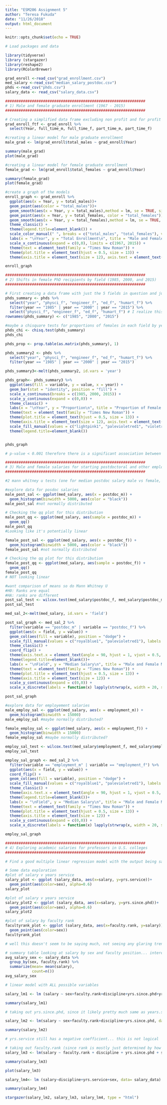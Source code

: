 ```yaml
---
title: "ESM206 Assignment 5"
author: "Teresa Fukuda"
date: "11/26/2018"
output: html_document
---
```


```r
knitr::opts_chunk$set(echo = TRUE)
```

```r
# Load packages and data

library(tidyverse)
library (stargazer)
library(reshape2)
library(RColorBrewer)

grad_enroll <-read_csv("grad_enrollment.csv")
med_salary <-read_csv("median_salary_postdoc.csv")
phds <-read_csv("phds.csv")
salary_data <- read_csv("salary_data.csv")

```

```r
###############################################################
# 1) Male and female graduate enrollment (1967 - 2015)
###############################################################

# Creating a simplified data frame excluding non profit and for profit schools as well as irrelavent totals
grad_enroll_ftf <- grad_enroll %>% 
  select(Year, full_time_m, full_time_f, part_time_m, part_time_f)

#creating a linear model for male graduate enrollment
male_grad <- lm(grad_enroll$total_males ~ grad_enroll$Year)

summary(male_grad)
plot(male_grad)

#creating a linear model for female graduate enrollment
female_grad <- lm(grad_enroll$total_females ~ grad_enroll$Year)

summary(female_grad)
plot(female_grad)

#create a graph of the models
enroll_graph <- grad_enroll %>% 
  ggplot(aes(x = Year, y = total_males))+
  geom_point(aes(color = "total_males"))+
  geom_smooth(aes(x = Year, y = total_males),method = lm, se = TRUE, size = 0.5, color = "gray20") + #plots the linear model with a confidence interval (se)
  geom_point(aes(x = Year, y = total_females, color = "total_females")) +
  geom_smooth(aes(x = Year, y = total_females),method = lm, se = TRUE, size = 0.5, color = "gray20")+
  theme_classic() +
  theme(legend.title=element_blank()) +
  scale_color_manual(" ", breaks = c("total_males", "total_females"), values = c("total_males" = "royalblue1", "total_females" = "palevioletred1"), labels=c("Males", "Females")) +
  labs(x = "\nYear", y = "Total Enrollment\n", title = "Male and Female Graduate Enrollment (1967-2015)\n") +
  scale_x_continuous(expand = c(0,0), limits = c(1967, 2015)) +
  theme(text = element_text(family = "Times New Roman")) + 
  theme(plot.title = element_text(hjust = 0.5, size = 13)) +
  theme(axis.title = element_text(size = 12), axis.text = element_text(size = 10))

enroll_graph
```

```r
###############################################################
# 2) Shifts in female PhD recipients by field (1985, 2000, and 2015)
###############################################################

# First creating a data frame with just the 5 fields in question and just the 3 years of interest.
phds_summary <- phds %>%
  select("year", "physci_f", "engineer_f", "ed_f", "humart_f") %>% 
  filter(year == "1985" | year == "2000" | year == "2015") %>% 
  select("physci_f", "engineer_f", "ed_f", "humart_f") # I realize this line of code is redundant, but just put it in for my own understanding of the order in which things occurred.
rownames(phds_summary) <- c("1985", "2000", "2015")

#maybe a chisquare tests for proportions of females in each field by year
phds_chi <- chisq.test(phds_summary)
phds_chi

phds_prop <- prop.table(as.matrix(phds_summary), 1)

phds_summary2 <- phds %>%
  select("year", "physci_f", "engineer_f", "ed_f", "humart_f") %>% 
  filter(year == "1985" | year == "2000" | year == "2015") 

phds_summary3<-melt(phds_summary2, id.vars = 'year')

phds_graph<- phds_summary3 %>% 
  ggplot(aes(fill = variable, y = value, x = year)) +
  geom_bar(stat = "identity", position = "fill") +
  scale_x_continuous(breaks = c(1985, 2000, 2015)) +
  scale_y_continuous(expand = c(0,0)) +
  theme_classic() +
  labs(x = "\nYear", y = "Proportion\n", title = "Proportion of Female PhD Recipients\n") +
  theme(text = element_text(family = "Times New Roman")) + 
  theme(plot.title = element_text(hjust = 0.5, size = 13)) +
  theme(axis.title = element_text(size = 12), axis.text = element_text(size = 10)) +
  scale_fill_manual(values = c("lightpink1", "palevioletred1", "violetred", "maroon4"), labels = c("Physical and Earth Sciences", "Engineering", "Education", "Humanities and Arts")) +
  theme(legend.title=element_blank())


phds_graph

# p-value < 0.001 therefore there is a significant association between the year a degree was awarded and the number of PhDs awarded to women in that year (X^2 = 2073, *p* , 0.001)


```

```r
###############################################################
# 3) Male and female salaries for starting postdoctoral and other employment positions (2015)
###############################################################

#2 mann whitney u tests (one for median postdoc salary male vs female, one for median other employment male vs female)

#explore data for posdoc salaries
male_post_sal <- ggplot(med_salary, aes(x = postdoc_m)) +
  geom_histogram(binwidth = 5000, aes(color = "black"))
male_post_sal #not normally distributed

# Checking the qq plot for this distribution
male_post_qq <- ggplot(med_salary, aes(sample = postdoc_m)) +
  geom_qq()
male_post_qq
#Looking like it's potentially linear

female_post_sal <- ggplot(med_salary, aes(x = postdoc_f)) +
  geom_histogram(binwidth = 5000, aes(color = "black"))
female_post_sal #not normally distributed

# Checking the qq plot for this distribution
female_post_qq <- ggplot(med_salary, aes(sample = postdoc_f)) +
  geom_qq()
female_post_qq
# NOT looking linear

#want comparison of means so do Mann Whitney U
#H0: Ranks are equal
#HA: ranks are different
post_sal_test <- wilcox.test(med_salary$postdoc_f, med_salary$postdoc_m, paired = TRUE)
post_sal_test

med_sal_2<-melt(med_salary, id.vars = 'field')

post_sal_graph <- med_sal_2 %>%  
  filter(variable == "postdoc_m" | variable == "postdoc_f") %>% 
  ggplot(aes(x = field, y = value)) +
  geom_col(aes(fill = variable), position = "dodge") +
  scale_fill_manual(values = c("royalblue1", "palevioletred1"), labels = c("Male", "Female")) +
  theme_classic() +
  coord_flip() +
  theme(axis.text.x = element_text(angle = 90, hjust = 1, vjust = 0.5, size = 8)) +
  theme(legend.title=element_blank())+
  labs(x = "\nField", y = "Median Salary\n", title = "Male and Female Median Postdoc Salaries 2015\n") +
  theme(text = element_text(family = "Times New Roman")) + 
  theme(plot.title = element_text(hjust = 0.5, size = 13)) +
  theme(axis.title = element_text(size = 12)) +
  scale_y_continuous(expand = c(0,0)) +
  scale_x_discrete(labels = function(x) lapply(strwrap(x, width = 20, simplify = FALSE), paste, collapse="\n"))

post_sal_graph

#explore data for employement salaries
male_employ_sal <- ggplot(med_salary, aes(x = employment_m)) +
  geom_histogram(binwidth = 15000)
male_employ_sal #maybe normally distributed?

female_employ_sal <- ggplot(med_salary, aes(x = employment_f)) +
  geom_histogram(binwidth = 15000)
female_employ_sal #maybe normally distributed?

employ_sal_test <- wilcox.test(med_salary$employment_f, med_salary$employment_m, paired = TRUE)
employ_sal_test

employ_sal_graph <- med_sal_2 %>%  
  filter(variable == "employment_m" | variable == "employment_f") %>% 
  ggplot(aes(x = field, y = value)) +
  coord_flip() +
  geom_col(aes(fill = variable), position = "dodge") +
  scale_fill_manual(values = c("royalblue1", "palevioletred1"), labels = c("Male", "Female")) +
  theme_classic() +
  theme(axis.text.x = element_text(angle = 90, hjust = 1, vjust = 0.5, size = 8)) +
  theme(legend.title=element_blank())+
  labs(x = "\nField", y = "Median Salary\n", title = "Male and Female Median non Postdoc Salaries 2015\n") +
  theme(text = element_text(family = "Times New Roman")) + 
  theme(plot.title = element_text(hjust = 0.5, size = 13)) +
  theme(axis.title = element_text(size = 12)) +
  scale_y_continuous(expand = c(0,0)) +
  scale_x_discrete(labels = function(x) lapply(strwrap(x, width = 20, simplify = FALSE), paste, collapse="\n"))

employ_sal_graph
```

```r
###############################################################
# 4) Exploring academic salaries for professors in U.S. colleges
###############################################################

# Find a good multiple linear regression model with the output being salary, and the variables (some combination of) sex, discipline, rank, years of service, years since phd 

# Some data exploration 
#plot of salary v years service
salary_plot <- ggplot (salary_data, aes(x=salary, y=yrs.service))+
  geom_point(aes(color=sex), alpha=0.6)
salary_plot

#plot of salary v years service
salary_plot2 <- ggplot (salary_data, aes(x=salary, y=yrs.since.phd))+
  geom_point(aes(color=sex), alpha=0.6)
salary_plot2

#plot of salary by faculty rank
facultyrank_plot <- ggplot (salary_data, aes(x=faculty.rank, y=salary))+
  geom_point(aes(color=sex))
facultyrank_plot

# well this doesn't seem to be saying much, not seeing any glaring trends here

# summary table looking at salary by sex and faculty position... interesting? maybe.
avg_salary_sex <- salary_data %>% 
  group_by(sex, faculty.rank) %>% 
  summarize(mean= mean(salary),
            count=n())
avg_salary_sex

# linear model with ALL possible variables

salary_lm1 <- lm (salary ~ sex+faculty.rank+discipline+yrs.since.phd+yrs.service, data=salary_data)

summary(salary_lm1)

# taking out yrs.since.phd, since it likely pretty much same as years.service; also makes no sense that the years of service would have a negative coefficient

salary_lm2 <- lm(salary ~ sex+faculty.rank+discipline+yrs.since.phd, data=salary_data)

summary(salary_lm2)

# yrs.service still has a negative coefficient... this is not logical

# taking out faculty.rank (since rank is mostly just determined by how long they are there?)
salary_lm3 <- lm(salary ~ faculty.rank + discipline + yrs.since.phd + sex + sex*faculty.rank, data=salary_data)

summary(salary_lm3)

plot(salary_lm3)

salary_lm4<- lm (salary~discipline+yrs.service+sex, data= salary_data)

summary(salary_lm4)

stargazer(salary_lm2, salary_lm3, salary_lm4, type = "html")

```

